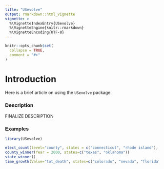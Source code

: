 ```yaml
---
title: "USevolve"
output: rmarkdown::html_vignette
vignette: >
  %\VignetteIndexEntry{USevolve}
  %\VignetteEngine{knitr::rmarkdown}
  %\VignetteEncoding{UTF-8}
---
```


```r
knitr::opts_chunk$set(
  collapse = TRUE,
  comment = "#>"
)
```

# Introduction

Here is a brief article on using the `USevolve` package.

### Description

FINALIZE DESCRIPTION

### Examples

```r
library(USevolve)

elect_count(level="county", states = c("connecticut", "rhode island"), log=F)
county_winner(Year = 2000, states=c("texas", "oklahoma"))
state_winner()
time_growth(Value="tot_death", states=c("colorado", "nevada", "florida", "california"), df_print=F)


```
